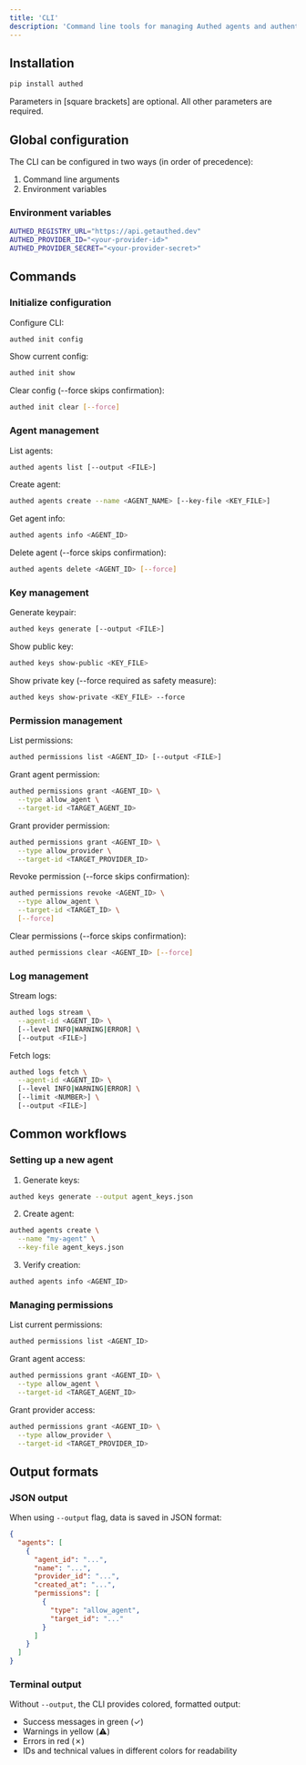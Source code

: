 ```yaml
---
title: 'CLI'
description: 'Command line tools for managing Authed agents and authentication'
---
```


## Installation

```bash
pip install authed
```

<Note>
  Parameters in [square brackets] are optional. All other parameters are required.
</Note>

## Global configuration

The CLI can be configured in two ways (in order of precedence):
1. Command line arguments
2. Environment variables

### Environment variables

```bash
AUTHED_REGISTRY_URL="https://api.getauthed.dev"
AUTHED_PROVIDER_ID="<your-provider-id>"
AUTHED_PROVIDER_SECRET="<your-provider-secret>"
```

## Commands

### Initialize configuration

Configure CLI:
```bash
authed init config
```

Show current config:
```bash
authed init show
```

Clear config (--force skips confirmation):
```bash
authed init clear [--force]
```

### Agent management

List agents:
```bash
authed agents list [--output <FILE>]
```

Create agent:
```bash
authed agents create --name <AGENT_NAME> [--key-file <KEY_FILE>]
```

Get agent info:
```bash
authed agents info <AGENT_ID>
```

Delete agent (--force skips confirmation):
```bash
authed agents delete <AGENT_ID> [--force]
```

### Key management

Generate keypair:
```bash
authed keys generate [--output <FILE>]
```

Show public key:
```bash
authed keys show-public <KEY_FILE>
```

Show private key (--force required as safety measure):
```bash
authed keys show-private <KEY_FILE> --force
```

### Permission management

List permissions:
```bash
authed permissions list <AGENT_ID> [--output <FILE>]
```

Grant agent permission:
```bash
authed permissions grant <AGENT_ID> \
  --type allow_agent \
  --target-id <TARGET_AGENT_ID>
```

Grant provider permission:
```bash
authed permissions grant <AGENT_ID> \
  --type allow_provider \
  --target-id <TARGET_PROVIDER_ID>
```

Revoke permission (--force skips confirmation):
```bash
authed permissions revoke <AGENT_ID> \
  --type allow_agent \
  --target-id <TARGET_ID> \
  [--force]
```

Clear permissions (--force skips confirmation):
```bash
authed permissions clear <AGENT_ID> [--force]
```

### Log management

Stream logs:
```bash
authed logs stream \
  --agent-id <AGENT_ID> \
  [--level INFO|WARNING|ERROR] \
  [--output <FILE>]
```

Fetch logs:
```bash
authed logs fetch \
  --agent-id <AGENT_ID> \
  [--level INFO|WARNING|ERROR] \
  [--limit <NUMBER>] \
  [--output <FILE>]
```

## Common workflows

### Setting up a new agent

1. Generate keys:
```bash
authed keys generate --output agent_keys.json
```

2. Create agent:
```bash
authed agents create \
  --name "my-agent" \
  --key-file agent_keys.json
```

3. Verify creation:
```bash
authed agents info <AGENT_ID>
```

### Managing permissions

List current permissions:
```bash
authed permissions list <AGENT_ID>
```

Grant agent access:
```bash
authed permissions grant <AGENT_ID> \
  --type allow_agent \
  --target-id <TARGET_AGENT_ID>
```

Grant provider access:
```bash
authed permissions grant <AGENT_ID> \
  --type allow_provider \
  --target-id <TARGET_PROVIDER_ID>
```

## Output formats

### JSON output
When using `--output` flag, data is saved in JSON format:

```json
{
  "agents": [
    {
      "agent_id": "...",
      "name": "...",
      "provider_id": "...",
      "created_at": "...",
      "permissions": [
        {
          "type": "allow_agent",
          "target_id": "..."
        }
      ]
    }
  ]
}
```

### Terminal output
Without `--output`, the CLI provides colored, formatted output:
- Success messages in green (✓)
- Warnings in yellow (⚠️)
- Errors in red (✗)
- IDs and technical values in different colors for readability

